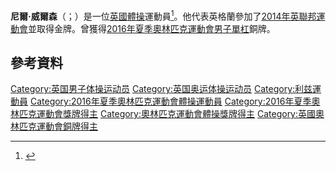 {{NoteTA|G1=Sports}}
{{expand|time=2015-11-22T03:12:22+00:00}}
'''尼爾·威爾森'''（{{lang-en|Nile Wilson}}；{{bd|1996年|1月17日}}）是一位[[英國|英國]][[體操|體操]]運動員<ref>{{cite web|title=Nile Wilson profile|url=http://www.british-gymnastics.org/gymnast-profiles/245901/nile-wilson|accessdate=2014-08-01|publisher=British gymnastics|archiveurl=https://web.archive.org/web/20150705011917/http://www.british-gymnastics.org/gymnast-profiles/245901/nile-wilson|archivedate=2015-07-05|dead-url=no}}</ref>。他代表英格蘭參加了[[2014年英聯邦運動會|2014年英聯邦運動會]]並取得金牌。曾獲得[[2016年夏季奧林匹克運動會|2016年夏季奧林匹克運動會]][[2016年夏季奧林匹克運動會體操男子單槓比賽|男子單杠]]銅牌。

==參考資料==
{{Reflist}}
{{體操小作品}}
{{bio-stub}}
{{DEFAULTSORT: Wilson}}
[[Category:英国男子体操运动员|Category:英国男子体操运动员]]
[[Category:英国奥运体操运动员|Category:英国奥运体操运动员]]
[[Category:利兹運動員|Category:利兹運動員]]
[[Category:2016年夏季奧林匹克運動會體操運動員|Category:2016年夏季奧林匹克運動會體操運動員]]
[[Category:2016年夏季奧林匹克運動會獎牌得主|Category:2016年夏季奧林匹克運動會獎牌得主]]
[[Category:奧林匹克運動會體操獎牌得主|Category:奧林匹克運動會體操獎牌得主]]
[[Category:英國奧林匹克運動會銅牌得主|Category:英國奧林匹克運動會銅牌得主]]